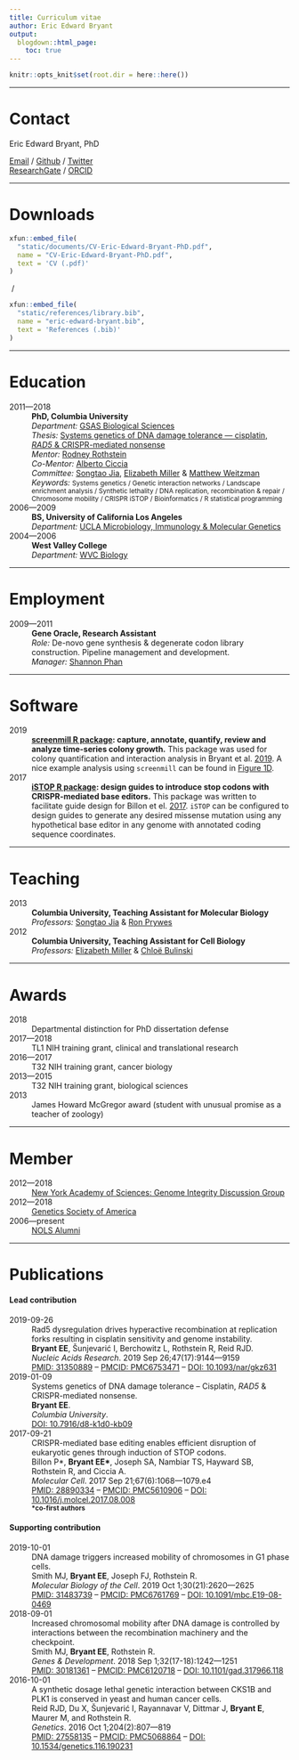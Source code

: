 ```yaml
---
title: Curriculum vitae
author: Eric Edward Bryant
output:
  blogdown::html_page:
    toc: true
---
```


```r
knitr::opts_knit$set(root.dir = here::here())
```

[Systems genetics of DNA damage tolerance --- cisplatin, _RAD5_ & CRISPR-mediated nonsense]: https://academiccommons.columbia.edu/doi/10.7916/d8-k1d0-kb09

[Elizabeth Miller]: https://www2.mrc-lmb.cam.ac.uk/group-leaders/h-to-m/liz-miller
[Songtao Jia]: https://biology.columbia.edu/people/jia
[Matthew Weitzman]: http://pathology.med.upenn.edu/department/people/517/matthew-d-weitzman
[Alberto Ciccia]: https://www.ciccialab.com
[Rodney Rothstein]: https://systemsbiology.columbia.edu/faculty/rodney-rothstein
[Ron Prywes]: https://biology.columbia.edu/people/prywes
[Chloë Bulinski]: https://biology.columbia.edu/people/bulinski
[Shannon Phan]: https://www.linkedin.com/in/shannon-phan-5058098

[GSAS Biological Sciences]: https://biology.columbia.edu
[UCLA Microbiology, Immunology & Molecular Genetics]: https://www.mimg.ucla.edu
[WVC Biology]: https://www.westvalley.edu/academics/biology/
[New York Academy of Sciences: Genome Integrity Discussion Group]: https://www.nyas.org/programs/frontiers-of-science/genome-integrity-discussion-group/

[Genetics Society of America]: https://genetics-gsa.org
[NOLS Alumni]: https://www.nols.edu


-------------------------------------------------------------------------------


# <i class="fas fa-address-card"></i> Contact


| Eric Edward Bryant, PhD
[<i class="fas fa-envelope"></i> Email](mailto:EricBryantPhD@gmail.com) /
[<i class="fab fa-github"></i> Github](https://github.com/EricBryantPhD) /
[<i class="fab fa-twitter"></i> Twitter](https://twitter.com/EricBryantPhD)\
[<i class="fab fa-researchgate"></i> ResearchGate](https://www.researchgate.net/profile/Eric_Bryant) /
[<i class="fab fa-orcid"></i> ORCID](https://orcid.org/0000-0002-4648-654X)


-------------------------------------------------------------------------------


# <i class="fas fa-file-download"></i> Downloads

<i class="far fa-file-pdf"></i>
```r
xfun::embed_file(
  "static/documents/CV-Eric-Edward-Bryant-PhD.pdf",
  name = "CV-Eric-Edward-Bryant-PhD.pdf",
  text = 'CV (.pdf)'
)
```
\ /\ \ <i class="far fa-file-alt"></i>
```r
xfun::embed_file(
  "static/references/library.bib",
  name = "eric-edward-bryant.bib",
  text = 'References (.bib)'
)
```


-------------------------------------------------------------------------------


# <i class="fas fa-graduation-cap"></i> Education

2011---2018
:   | **PhD, Columbia University**
    | _Department:_ [GSAS Biological Sciences]
    | _Thesis:_     [Systems genetics of DNA damage tolerance --- cisplatin,
                    _RAD5_ & CRISPR-mediated nonsense]
    | _Mentor:_     [Rodney Rothstein]
    | _Co-Mentor:_  [Alberto Ciccia]
    | _Committee:_  [Songtao Jia], [Elizabeth Miller] & [Matthew Weitzman]
    | _Keywords:_   <small>
                    Systems genetics / Genetic interaction networks /
                    Landscape enrichment analysis / Synthetic lethality /
                    DNA replication, recombination & repair / 
                    Chromosome mobility / CRISPR iSTOP / Bioinformatics /
                    R statistical programming
                    </small>

2006---2009
:   | **BS, University of California Los Angeles**
    | _Department:_ [UCLA Microbiology, Immunology & Molecular Genetics]

2004---2006
:   | **West Valley College**
    | _Department:_ [WVC Biology]


-------------------------------------------------------------------------------


# <i class="fas fa-briefcase"></i> Employment

2009---2011
:   **Gene Oracle, Research Assistant**\
    _Role:_ De-novo gene synthesis & degenerate codon library construction. 
    Pipeline management and development.\
    _Manager:_ [Shannon Phan]


-------------------------------------------------------------------------------


# <i class="fab fa-r-project"></i> Software

2019
:   **[screenmill R package](https://github.com/ericedwardbryant/screenmill):
    capture, annotate, quantify, review and analyze time-series colony
    growth.**
    This package was used for colony quantification and interaction analysis
    in Bryant et al. [2019](https://doi.org/10.1093/nar/gkz631).
    A nice example analysis using `screenmill` can be found in
    [Figure 1D](https://academic.oup.com/view-large/figure/163637130/gkz631fig1.jpg).

2017
:   **[iSTOP R package](https://github.com/ericedwardbryant/iSTOP): design
    guides to introduce stop codons with CRISPR-mediated base editors.**
    This package was written to facilitate guide design for
    Billon et el. [2017](https://doi.org/10.1016/j.molcel.2017.08.008).
    `iSTOP` can be configured to design guides to generate any desired missense
    mutation using any hypothetical base editor in any genome with
    annotated coding sequence coordinates.


-------------------------------------------------------------------------------


# <i class="fas fa-chalkboard-teacher"></i> Teaching

2013
:   | **Columbia University, Teaching Assistant for Molecular Biology**
    | _Professors:_ [Songtao Jia] & [Ron Prywes]

2012
:   | **Columbia University, Teaching Assistant for Cell Biology**
    | _Professors:_ [Elizabeth Miller] & [Chloë Bulinski]


-------------------------------------------------------------------------------


# <i class="fas fa-trophy"></i> Awards


2018
:   Departmental distinction for PhD dissertation defense

2017---2018
:   TL1 NIH training grant, clinical and translational research

2016---2017
:   T32 NIH training grant, cancer biology

2013---2015
:   T32 NIH training grant, biological sciences

2013
:   James Howard McGregor award
    (student with unusual promise as a teacher of zoology)


-------------------------------------------------------------------------------


# <i class="fas fa-users"></i> Member

2012---2018
:   [New York Academy of Sciences: Genome Integrity Discussion Group]

2012---2018
:   [Genetics Society of America]

2006---present
:   [NOLS Alumni]


-------------------------------------------------------------------------------


# <i class="fas fa-book-open"></i> Publications

#### Lead contribution

2019-09-26
:   Rad5 dysregulation drives hyperactive recombination at replication forks
    resulting in cisplatin sensitivity and genome instability.\
    **Bryant\ EE**, Šunjevarić\ I, Berchowitz\ L, Rothstein\ R, Reid\ RJD.\
    _Nucleic Acids Research_. 2019 Sep 26;47(17):9144---9159\
    [PMID: 31350889](https://www.ncbi.nlm.nih.gov/pubmed/31350889)
    -- 
    [PMCID: PMC6753471](https://www.ncbi.nlm.nih.gov/pmc/articles/PMC6753471)
    -- 
    [DOI: 10.1093/nar/gkz631](https://doi.org/10.1093/nar/gkz631)

2019-01-09
:   Systems genetics of DNA damage tolerance -- Cisplatin, _RAD5_ & 
    CRISPR-mediated nonsense.\
    **Bryant\ EE**.\
    _Columbia University_.\
    [DOI: 10.7916/d8-k1d0-kb09](https://doi.org/10.7916/d8-k1d0-kb09)

2017-09-21
:   CRISPR-mediated base editing enables efficient disruption of eukaryotic
    genes through induction of STOP codons.\
    Billon\ P\*, __Bryant\ EE\*__, Joseph\ SA, Nambiar\ TS, Hayward\ SB,
    Rothstein\ R, and Ciccia\ A.\
    _Molecular Cell_. 2017 Sep 21;67(6):1068---1079.e4\
    [PMID: 28890334](https://www.ncbi.nlm.nih.gov/pubmed/28890334)
    -- 
    [PMCID: PMC5610906](https://www.ncbi.nlm.nih.gov/pmc/articles/PMC5610906)
    -- 
    [DOI: 10.1016/j.molcel.2017.08.008](https://doi.org/10.1016/j.molcel.2017.08.008)\
    ^__\*co-first authors__^


#### Supporting contribution

2019-10-01
:   DNA damage triggers increased mobility of chromosomes in G1 phase cells.\
    Smith\ MJ, **Bryant\ EE**, Joseph\ FJ, Rothstein\ R.\
    _Molecular Biology of the Cell_. 2019 Oct 1;30(21):2620---2625\
    [PMID: 31483739](https://www.ncbi.nlm.nih.gov/pubmed/31483739)
    --
    [PMCID: PMC6761769](https://www.ncbi.nlm.nih.gov/pmc/articles/PMC6761769)
    --
    [DOI: 10.1091/mbc.E19-08-0469](https://doi.org/10.1091/mbc.E19-08-0469)

2018-09-01
:   Increased chromosomal mobility after DNA damage is controlled by
    interactions between the recombination machinery and the checkpoint.\
    Smith\ MJ, **Bryant\ EE**, Rothstein\ R.\
    _Genes & Development_. 2018 Sep 1;32(17-18):1242---1251\
    [PMID: 30181361](https://www.ncbi.nlm.nih.gov/pubmed/30181361)
    --
    [PMCID: PMC6120718](https://www.ncbi.nlm.nih.gov/pmc/articles/PMC6120718)
    --
    [DOI: 10.1101/gad.317966.118](https://doi.org/10.1101/gad.317966.118)

2016-10-01
:   A synthetic dosage lethal genetic interaction between CKS1B and PLK1 is
    conserved in yeast and human cancer cells.\
    Reid\ RJD, Du\ X, Šunjevarić\ I, Rayannavar\ V, Dittmar\ J,
    **Bryant\ E**, Maurer\ M, and Rothstein\ R.\
    _Genetics_. 2016 Oct 1;204(2):807---819\
    [PMID: 27558135](https://www.ncbi.nlm.nih.gov/pubmed/27558135)
    --
    [PMCID: PMC5068864](https://www.ncbi.nlm.nih.gov/pmc/articles/PMC5068864)
    --
    [DOI: 10.1534/genetics.116.190231](https://doi.org/10.1534/genetics.116.190231)
